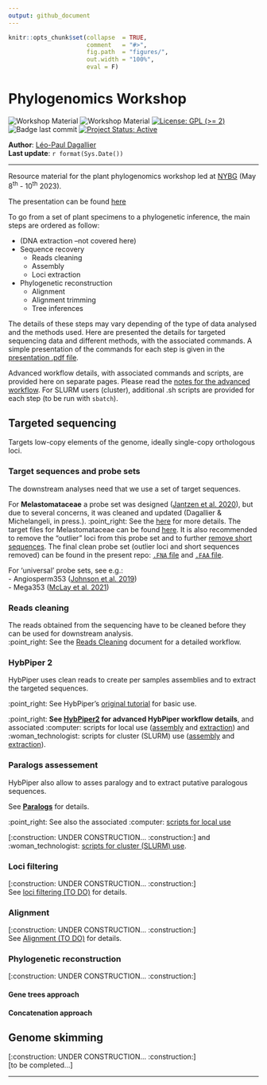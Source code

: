 ```yaml
---
output: github_document
---
```


<!-- README.md is generated from README.Rmd. Please edit that file -->


```r
knitr::opts_chunk$set(collapse  = TRUE,
                      comment   = "#>",
                      fig.path  = "figures/",
                      out.width = "100%",
                      eval = F)
```



# Phylogenomics Workshop

<!-- badges: start -->
![Workshop Material](https://img.shields.io/badge/status-under_construction-orange)
![Workshop Material](https://img.shields.io/badge/Workshop-Material-brightgreen) [![License: GPL (>= 2)](https://img.shields.io/badge/License-GPL%20%28%3E%3D%202%29-blue.svg)](https://choosealicense.com/licenses/gpl-2.0/) ![Badge last commit](https://img.shields.io/github/last-commit/LPDagallier/Phylogenomics_Workshop) 
[![Project Status: Active](https://www.repostatus.org/badges/latest/active.svg)](https://www.repostatus.org/#active)
<!-- badges: end -->

**Author**: [Léo-Paul Dagallier](https://orcid.org/0000-0002-3270-1544)    
**Last update**: `r format(Sys.Date())`

***

Resource material for the plant phylogenomics workshop led at [NYBG](https://www.nybg.org/science-project/a-phylogenomics-approach-to-resolving-one-of-the-worlds-most-diverse-tropical-angiosperm-radiations-melastomataceae/) (May 8<sup>th</sup> - 10<sup>th</sup> 2023).

The presentation can be found [here](./Plant_Phylogenomics_Workshop_001.pdf)

To go from a set of plant specimens to a phylogenetic inference, the main steps are ordered as follow:

- (DNA extraction --not covered here)
- Sequence recovery  
  - Reads cleaning  
  - Assembly  
  - Loci extraction  
- Phylogenetic reconstruction
  - Alignment  
  - Alignment trimming  
  - Tree inferences  

The details of these steps may vary depending of the type of data analysed and the methods used. Here are presented the details for targeted sequencing data and different methods, with the associated commands. 
A simple presentation of the commands for each step is given in the [presentation .pdf file](./Plant_Phylogenomics_Workshop_001.pdf).

Advanced workflow details, with associated commands and scripts, are provided here on separate pages.
Please read the [notes for the advanced workflow](Notes_for_advanced_wf.md). For SLURM users (cluster), additional .sh scripts are provided for each step (to be run with `sbatch`).

## Targeted sequencing
Targets low-copy elements of the genome, ideally single-copy orthologous loci.

### Target sequences and probe sets
The downstream analyses need that we use a set of target sequences.

For **Melastomataceae** a probe set was designed ([Jantzen et al. 2020](https://bsapubs.onlinelibrary.wiley.com/doi/abs/10.1002/aps3.11345)), but due to several concerns, it was cleaned and updated (Dagallier & Michelangeli, in press.). 
:point_right: See the [here](https://github.com/LPDagallier/Clean_Melasto_probe_set) for more details. The target files for Melastomataceae can be found [here](https://github.com/LPDagallier/Clean_Melasto_probe_set/tree/master/CLEAN_PROBE_SET). It is also recommended to remove the "outlier" loci from this probe set and to further [remove short sequences]( (https://github.com/mossmatters/HybPiper/wiki/Troubleshooting,-common-issues,-and-recommendations#14-fixing-and-filtering-your-target-file)). The final clean probe set (outlier loci and short sequences removed) can be found in the present repo: [`.FNA` file](PHYLOGENY_RECONSTRUCTION/PROBE_SET_CLEAN_v5.FNA) and [`.FAA` file](PHYLOGENY_RECONSTRUCTION/PROBE_SET_CLEAN_v5_prot.FAA).

For 'universal' probe sets, see e.g.:  
- Angiosperm353 ([Johnson et al. 2019](https://doi.org/10.1093/sysbio/syy086))  
- Mega353 ([McLay et al. 2021](https://github.com/chrisjackson-pellicle/NewTargets))

### Reads cleaning
The reads obtained from the sequencing have to be cleaned before they can be used for downstream analysis.  
:point_right: See the [Reads Cleaning](Reads_cleaning.md) document for a detailed workflow.

### HybPiper 2

HybPiper uses clean reads to create per samples assemblies and to extract the targeted sequences.  

:point_right: See HybPiper's [original tutorial](https://github.com/mossmatters/HybPiper/wiki/Tutorial) for basic use.

:point_right: **See [HybPiper2](HybPiper2.md) for advanced HybPiper workflow details**, and associated :computer: scripts for local use ([assembly](PHYLOGENY_RECONSTRUCTION/SCRIPTS_local/hybpiper2_assemble.sh) and [extraction](PHYLOGENY_RECONSTRUCTION/SCRIPTS_local/hybpiper2_extract.sh)) and :woman_technologist: scripts for cluster (SLURM) use  ([assembly](PHYLOGENY_RECONSTRUCTION/SCRIPTS_cluster/hybpiper2_assemble_TEMPLATE.sh) and [extraction](PHYLOGENY_RECONSTRUCTION/SCRIPTS_cluster/hybpiper2_extract_TEMPLATE.sh)).

### Paralogs assessement
HybPiper also allow to asses paralogy and to extract putative paralogous sequences.

See [**Paralogs**](Paralogs.md) for details.

:point_right: See also the associated :computer: [scripts for local use](PHYLOGENY_RECONSTRUCTION/SCRIPTS_local/hybpiper2_paralogs.sh) 

[:construction: UNDER CONSTRUCTION... :construction:]   and :woman_technologist: [scripts for cluster (SLURM) use](PHYLOGENY_RECONSTRUCTION/SCRIPTS_cluster/). 

### Loci filtering
[:construction: UNDER CONSTRUCTION... :construction:]  
See [loci filtering (TO DO)](Loci_filtering.md) for details.

### Alignment
[:construction: UNDER CONSTRUCTION... :construction:]  
See [Alignment (TO DO)](Alignment.md) for details.

### Phylogenetic reconstruction
[:construction: UNDER CONSTRUCTION... :construction:]  

#### Gene trees approach
#### Concatenation approach

## Genome skimming
[:construction: UNDER CONSTRUCTION... :construction:]  
[to be completed...]

***

